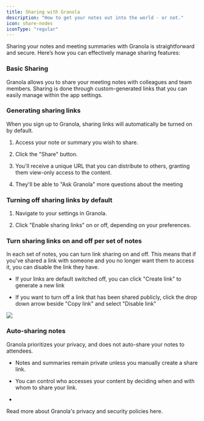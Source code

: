 ```yaml
---
title: Sharing with Granola
description: "How to get your notes out into the world - or not."
icon: share-nodes
iconType: "regular"
---
```


Sharing your notes and meeting summaries with Granola is straightforward and secure. Here’s how you can effectively manage sharing features:

### Basic Sharing

Granola allows you to share your meeting notes with colleagues and team members. Sharing is done through custom-generated links that you can easily manage within the app settings.&#x20;

### Generating sharing links

When you sign up to Granola, sharing links will automatically be turned on by default.&#x20;

1. Access your note or summary you wish to share.

2. Click the "Share" button.

3. You'll receive a unique URL that you can distribute to others, granting them view-only access to the content.

4. They'll be able to "Ask Granola" more questions about the meeting

### Turning off sharing links by default

1. Navigate to your settings in Granola.

2. Click "Enable sharing links" on or off, depending on your preferences.

### Turn sharing links on and off per set of notes

In each set of notes, you can turn link sharing on and off. This means that if you've shared a link with someone and you no longer want them to access it, you can disable the link they have.

* If your links are default switched off, you can click "Create link" to generate a new link

* If you want to turn off a link that has been shared publicly, click the drop down arrow beside "Copy link" and select "Disable link"

![](/images/linksharing.gif)

### Auto-sharing notes

Granola prioritizes your privacy, and does not auto-share your notes to attendees.&#x20;

* Notes and summaries remain private unless you manually create a share link.

* You can control who accesses your content by deciding when and with whom to share your link.

*

<Info>
  Read more about Granola's privacy and security policies here.&#x20;
</Info>